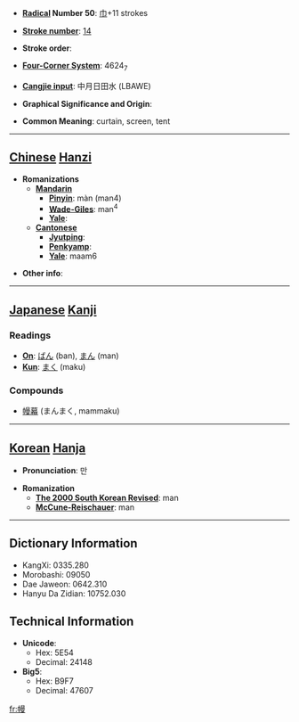 * '''[[Wiktionary:Chinese radical index| Radical]] Number 50''': [[Wiktionary:Chinese radical index 巾|巾]]+11 strokes

* '''[[Wiktionary:Chinese total strokes index|Stroke number]]''': [[Wiktionary:Chinese total strokes index 14|14]]

* '''Stroke order''': 

* '''[[Wiktionary:Chinese four corner index|Four-Corner System]]''': 4624<sub>7</sub>

* '''[[Wiktionary:Chinese Cangjie index|Cangjie input]]''': 中月日田水 (LBAWE)

* '''Graphical Significance and Origin''': 

* '''Common Meaning''': curtain, screen, tent

----

== [[Chinese]] [[Hanzi]] ==

* '''Romanizations'''
** '''[[Mandarin]]'''
*** '''[[Pinyin]]''': màn (man4)
*** '''[[Wade-Giles]]''': man<sup>4</sup>
*** '''[[Yale]]''': 
** '''[[Cantonese]]'''
*** '''[[Jyutping]]''':
*** '''[[Penkyamp]]''': 
*** '''[[Yale]]''': maam6

* '''Other info''': 

----

== [[Japanese]] [[Kanji]] ==

===Readings===
* '''[[On]]''': [[ばん]] (ban), [[まん]] (man)
* '''[[Kun]]''': [[まく]] (maku)
===Compounds===
*[[幔幕]] (まんまく, mammaku)
----

== [[Korean]] [[Hanja]] ==

* '''Pronunciation''': 만

* '''Romanization'''
** '''[[The 2000 South Korean Revised Romanization|The 2000 South Korean Revised]]''': man
** '''[[McCune-Reischauer]]''': man

----

== Dictionary Information ==

* KangXi: 0335.280
* Morobashi: 09050
* Dae Jaweon: 0642.310
* Hanyu Da Zidian: 10752.030

== Technical Information ==

* '''Unicode''':
** Hex: 5E54
** Decimal: 24148
* '''Big5''':
** Hex: B9F7
** Decimal: 47607

[[fr:幔]]